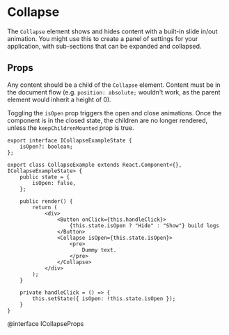 # Collapse

The `Collapse` element shows and hides content with a built-in slide in/out animation.
You might use this to create a panel of settings for your application, with sub-sections
that can be expanded and collapsed.


<CollapseExample />

## Props

Any content should be a child of the `Collapse` element. Content must be in the document
flow (e.g. `position: absolute;` wouldn't work, as the parent element would inherit a height of 0).

Toggling the `isOpen` prop triggers the open and close animations.
Once the component is in the closed state, the children are no longer rendered, unless the
`keepChildrenMounted` prop is true.

```tsx
export interface ICollapseExampleState {
    isOpen?: boolean;
};

export class CollapseExample extends React.Component<{}, ICollapseExampleState> {
    public state = {
        isOpen: false,
    };

    public render() {
        return (
            <div>
                <Button onClick={this.handleClick}>
                    {this.state.isOpen ? "Hide" : "Show"} build logs
                </Button>
                <Collapse isOpen={this.state.isOpen}>
                    <pre>
                        Dummy text.
                    </pre>
                </Collapse>
            </div>
        );
    }

    private handleClick = () => {
        this.setState({ isOpen: !this.state.isOpen });
    }
}
```

@interface ICollapseProps
